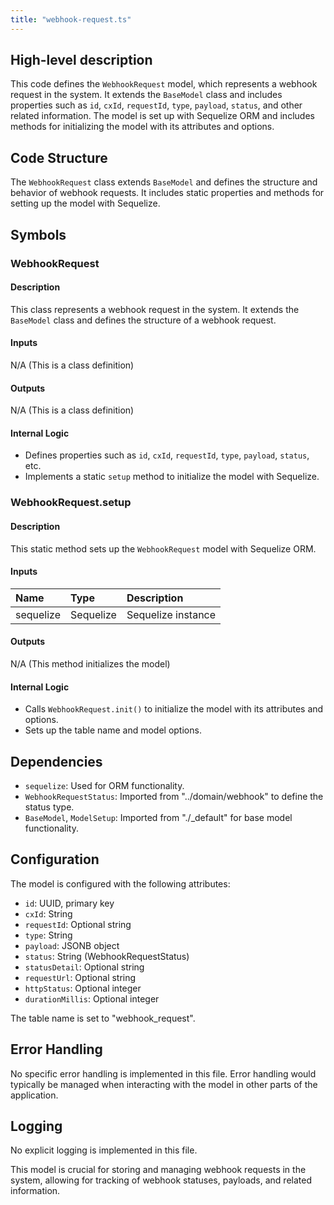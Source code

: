 ```yaml
---
title: "webhook-request.ts"
---
```


## High-level description
This code defines the `WebhookRequest` model, which represents a webhook request in the system. It extends the `BaseModel` class and includes properties such as `id`, `cxId`, `requestId`, `type`, `payload`, `status`, and other related information. The model is set up with Sequelize ORM and includes methods for initializing the model with its attributes and options.

## Code Structure
The `WebhookRequest` class extends `BaseModel` and defines the structure and behavior of webhook requests. It includes static properties and methods for setting up the model with Sequelize.

## Symbols

### WebhookRequest
#### Description
This class represents a webhook request in the system. It extends the `BaseModel` class and defines the structure of a webhook request.

#### Inputs
N/A (This is a class definition)

#### Outputs
N/A (This is a class definition)

#### Internal Logic
- Defines properties such as `id`, `cxId`, `requestId`, `type`, `payload`, `status`, etc.
- Implements a static `setup` method to initialize the model with Sequelize.

### WebhookRequest.setup
#### Description
This static method sets up the `WebhookRequest` model with Sequelize ORM.

#### Inputs
| Name | Type | Description |
|:-----|:-----|:------------|
| sequelize | Sequelize | Sequelize instance |

#### Outputs
N/A (This method initializes the model)

#### Internal Logic
- Calls `WebhookRequest.init()` to initialize the model with its attributes and options.
- Sets up the table name and model options.

## Dependencies
- `sequelize`: Used for ORM functionality.
- `WebhookRequestStatus`: Imported from "../domain/webhook" to define the status type.
- `BaseModel`, `ModelSetup`: Imported from "./_default" for base model functionality.

## Configuration
The model is configured with the following attributes:
- `id`: UUID, primary key
- `cxId`: String
- `requestId`: Optional string
- `type`: String
- `payload`: JSONB object
- `status`: String (WebhookRequestStatus)
- `statusDetail`: Optional string
- `requestUrl`: Optional string
- `httpStatus`: Optional integer
- `durationMillis`: Optional integer

The table name is set to "webhook_request".

## Error Handling
No specific error handling is implemented in this file. Error handling would typically be managed when interacting with the model in other parts of the application.

## Logging
No explicit logging is implemented in this file.

This model is crucial for storing and managing webhook requests in the system, allowing for tracking of webhook statuses, payloads, and related information.